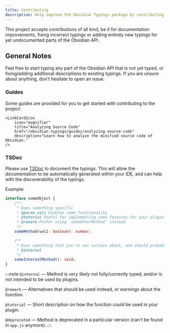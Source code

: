 ```yaml
---
title: Contributing
description: Help improve the Obsidian Typings package by contributing to the project.
---
```



This project accepts contributions of all kind, be it for documentation improvements, fixing incorrect typings
or adding entirely new typings for yet undocumented parts of the Obsidian API.

## General Notes

Feel free to start typing any part of the Obsidian API that is not yet typed, or fixing/adding additional descriptions to existing typings.
If you are unsure about anything, don't hesitate to open an issue.

### Guides

Some guides are provided for you to get started with contributing to the project:

<CardGrid>
    <LinkCardIcon
        icon="seti:json"
        title="Adding New Typings"
        href="/obsidian-typings/guides/adding-new-typings"
        description="Learn how to find, discover and add new typings."
    />

    <LinkCardIcon
        icon="magnifier"
        title="Analyzing Source Code"
        href="/obsidian-typings/guides/analyzing-source-code"
        description="Learn how to analyze the minified source code of Obsidian."
    />
</CardGrid>

### TSDoc

Please use [TSDoc](https://tsdoc.org/) to document the typings. This will allow the documentation to be automatically generated
within your IDE, and can help with the discoverability of the typings.

Example:

```ts
interface someObject {
    /**
     * Does something specific
     * @param val1 Enables some functionality
     * @tutorial Useful for implementing some features for your plugin
     * @remark Prefer using `someOtherMethod` instead
     */
    someMethod(val1: boolean): number;

    /**
     * Does something that you're not certain about, and should probably not be used
     * @internal
     */
    someInternalMethod(): void;
}
```

:::note
`@internal` — Method is _very likely_ not fully/correctly typed, and/or is not intended to be used by plugins.

`@remark` — Alternatives that should be used instead, or warnings about the function.

`@tutorial` — Short description on how the function could be used in your plugin.

`@deprecated` — Method is deprecated in a particular version (can't be found in `app.js` anymore).
:::
